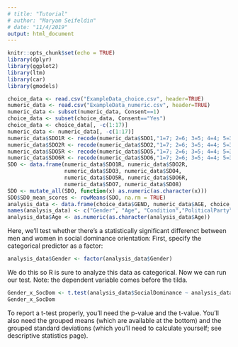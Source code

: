 ```yaml
---
# title: "Tutorial"
# author: "Maryam Seifeldin"
# date: "11/4/2019"
output: html_document
---
```


```r
knitr::opts_chunk$set(echo = TRUE)
library(dplyr)
library(ggplot2)
library(ltm)
library(car)
library(gmodels)

choice_data <- read.csv("ExampleData_choice.csv", header=TRUE)
numeric_data <- read.csv("ExampleData_numeric.csv", header=TRUE)
numeric_data <- subset(numeric_data, Consent==1)
choice_data <- subset(choice_data, Consent=="Yes")
choice_data <- choice_data[, -c(1:17)]
numeric_data <- numeric_data[, -c(1:17)]
numeric_data$SDO1R <- recode(numeric_data$SDO1,"1=7; 2=6; 3=5; 4=4; 5=3; 6=2; 7=1; else=NA")
numeric_data$SDO2R <- recode(numeric_data$SDO2,"1=7; 2=6; 3=5; 4=4; 5=3; 6=2; 7=1; else=NA")
numeric_data$SDO5R <- recode(numeric_data$SDO5,"1=7; 2=6; 3=5; 4=4; 5=3; 6=2; 7=1; else=NA")
numeric_data$SDO6R <- recode(numeric_data$SDO6,"1=7; 2=6; 3=5; 4=4; 5=3; 6=2; 7=1; else=NA")
SDO <- data.frame(numeric_data$SDO1R, numeric_data$SDO2R, 
                  numeric_data$SDO3, numeric_data$SDO4, 
                  numeric_data$SDO5R, numeric_data$SDO6R,
                  numeric_data$SDO7, numeric_data$SDO8)
SDO <- mutate_all(SDO, function(x) as.numeric(as.character(x)))
SDO$SDO_mean_scores <- rowMeans(SDO, na.rm = TRUE)
analysis_data <- data.frame(choice_data$GEND, numeric_data$AGE, choice_data$condition, choice_data$PPP1, SDO$SDO_mean_scores)
names(analysis_data) <- c("Gender", "Age", "Condition","PoliticalParty", "SocialDominance")
analysis_data$Age <- as.numeric(as.character(analysis_data$Age))
```
Here, we'll test whether there's a statistically significant differenct between men and women in social dominance orientation:
First, specify the categorical predictor as a factor:
```r
analysis_data$Gender <- factor(analysis_data$Gender)
```
We do this so R is sure to analyze this data as categorical.
Now we can run our test. Note: the dependent variable comes before the tilda.
```r
Gender_x_SocDom <- t.test(analysis_data$SocialDominance ~ analysis_data$Gender, na.action=na.exclude, var.equal = TRUE)
Gender_x_SocDom
```
To report a t-test properly, you'll need the p-value and the t-value. You'll also need the grouped means (which are available at the bottom) and the grouped standard deviations (which you'll need to calculate yourself; see descriptive statistics page).